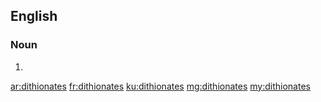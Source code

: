 ==English==

===Noun===
{{head|en}}

# {{plural of|dithionate}}

[[ar:dithionates]]
[[fr:dithionates]]
[[ku:dithionates]]
[[mg:dithionates]]
[[my:dithionates]]
